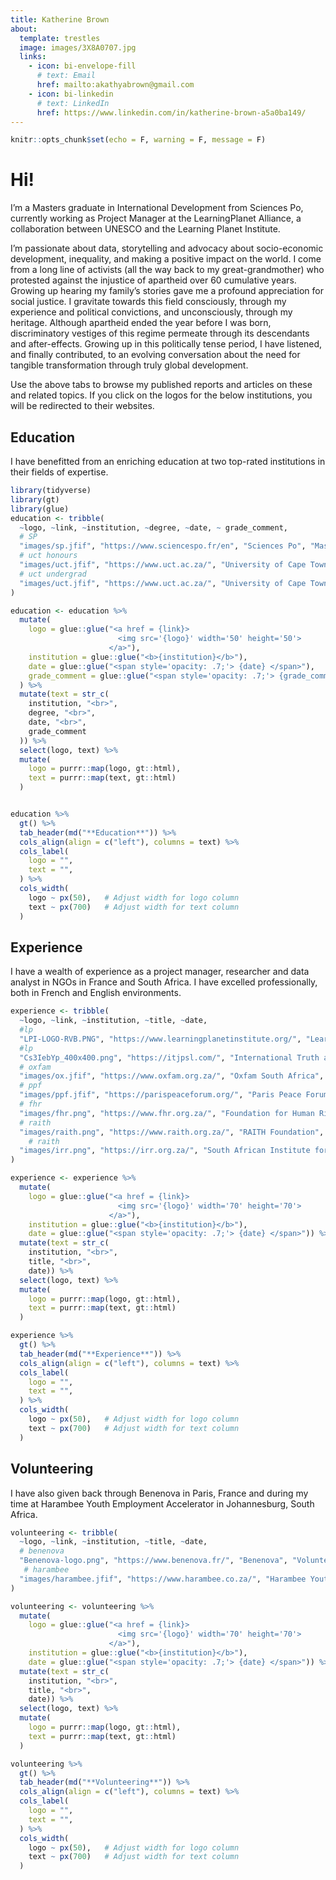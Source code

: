 ```yaml
---
title: Katherine Brown
about:
  template: trestles
  image: images/3X8A0707.jpg
  links:
    - icon: bi-envelope-fill
      # text: Email
      href: mailto:akathyabrown@gmail.com
    - icon: bi-linkedin
      # text: LinkedIn
      href: https://www.linkedin.com/in/katherine-brown-a5a0ba149/ 
---
```


```r
knitr::opts_chunk$set(echo = F, warning = F, message = F)
```


# Hi!

I'm a Masters graduate in International Development from Sciences Po, currently working as Project Manager at the LearningPlanet Alliance, a collaboration between UNESCO and the Learning Planet Institute.

I'm passionate about data, storytelling and advocacy about socio-economic development, inequality,  and making a positive impact on the world. I come from a long line of activists (all the way back to my great-grandmother) who protested against the injustice of apartheid over 60 cumulative years. Growing up hearing my family's stories gave me a profound appreciation for social justice. I gravitate towards this field consciously, through my experience and political convictions, and unconsciously, through my heritage. Although apartheid ended the year before I was born, discriminatory vestiges of this regime permeate through its descendants and after-effects. Growing up in this politically tense period, I have listened, and finally contributed, to an evolving conversation about the need for tangible transformation through truly global development.

Use the above tabs to browse my published reports and articles on these and related topics. If you click on the logos for the below institutions, you will be redirected to their websites. 

## Education

I have benefitted from an enriching education at two top-rated institutions in their fields of expertise. 

```r
library(tidyverse)
library(gt)
library(glue)
education <- tribble(
  ~logo, ~link, ~institution, ~degree, ~date, ~ grade_comment,
  # SP
  "images/sp.jfif", "https://www.sciencespo.fr/en", "Sciences Po", "Master's degree, International Development in African Studies & Global Risks", "2020-2022", "",
  # uct honours
  "images/uct.jfif", "https://www.uct.ac.za/", "University of Cape Town", "Honours degree, Social Science in Justice & Transformation", "2018", "<em>With distinction</em>",
  # uct undergrad
  "images/uct.jfif", "https://www.uct.ac.za/", "University of Cape Town", "Bachelor's degree, Arts in International Relations, Psychology and French Literature", "2015-2017", "<em>With distinction in French Literature</em>"
)

education <- education %>%
  mutate(
    logo = glue::glue("<a href = {link}>
                        <img src='{logo}' width='50' height='50'>
                      </a>"),
    institution = glue::glue("<b>{institution}</b>"),
    date = glue::glue("<span style='opacity: .7;'> {date} </span>"),
    grade_comment = glue::glue("<span style='opacity: .7;'> {grade_comment} </span>"),
  ) %>% 
  mutate(text = str_c(
    institution, "<br>",
    degree, "<br>",
    date, "<br>",
    grade_comment
  )) %>%
  select(logo, text) %>%
  mutate(
    logo = purrr::map(logo, gt::html),
    text = purrr::map(text, gt::html)
  )


education %>%
  gt() %>%
  tab_header(md("**Education**")) %>%
  cols_align(align = c("left"), columns = text) %>%
  cols_label(
    logo = "",
    text = "",
  ) %>%
  cols_width(
    logo ~ px(50),   # Adjust width for logo column
    text ~ px(700)   # Adjust width for text column
  )
```


## Experience

I have a wealth of experience as a project manager, researcher and data analyst in NGOs in France and South Africa. I have excelled professionally, both in French and English environments.

```r

experience <- tribble(
  ~logo, ~link, ~institution, ~title, ~date,
  #lp 
  "LPI-LOGO-RVB.PNG", "https://www.learningplanetinstitute.org/", "Learning Planet Institute", "Project Manager", "Sept 2022 - Present",
  #lp 
  "Cs3IebYp_400x400.png", "https://itjpsl.com/", "International Truth and Justice Project", "Research Consultant", "Sept 2023 - Feb 2024",
  # oxfam
  "images/ox.jfif", "https://www.oxfam.org.za/", "Oxfam South Africa", "Research Consultant", "Mar 2021 - June 2022",
  # ppf
  "images/ppf.jfif", "https://parispeaceforum.org/", "Paris Peace Forum", "Volunteer Programme Officer", "Sept - Dec 2021",
  # fhr
  "images/fhr.png", "https://www.fhr.org.za/", "Foundation for Human Rights", "Research Consultant, previously Junior Researcher and Intern", "Sept 2019 – Sept 2022",
  # raith
  "images/raith.png", "https://www.raith.org.za/", "RAITH Foundation", "Data Analysis Consultant", "Nov 2019 - Dec 2020",
    # raith
  "images/irr.png", "https://irr.org.za/", "South African Institute for Race Relations<br>& Centre for Risk Analysis", "Research Intern", "Feb - July 2019",
)

experience <- experience %>%
  mutate(
    logo = glue::glue("<a href = {link}>
                        <img src='{logo}' width='70' height='70'>
                      </a>"),
    institution = glue::glue("<b>{institution}</b>"),
    date = glue::glue("<span style='opacity: .7;'> {date} </span>")) %>%
  mutate(text = str_c(
    institution, "<br>",
    title, "<br>",
    date)) %>%
  select(logo, text) %>%
  mutate(
    logo = purrr::map(logo, gt::html),
    text = purrr::map(text, gt::html)
  )

experience %>%
  gt() %>%
  tab_header(md("**Experience**")) %>%
  cols_align(align = c("left"), columns = text) %>%
  cols_label(
    logo = "",
    text = "",
  ) %>%
  cols_width(
    logo ~ px(50),   # Adjust width for logo column
    text ~ px(700)   # Adjust width for text column
  )
```

## Volunteering

I have also given back through Benenova in Paris, France and during my time at Harambee Youth Employment Accelerator in Johannesburg, South Africa.

```r
volunteering <- tribble(
  ~logo, ~link, ~institution, ~title, ~date,
  # benenova
  "Benenova-logo.png", "https://www.benenova.fr/", "Benenova", "Volunteer", "2021",
   # harambee
  "images/harambee.jfif", "https://www.harambee.co.za/", "Harambee Youth Employment Accelerator", "Intern", "Jul - Aug 2017",
)

volunteering <- volunteering %>%
  mutate(
    logo = glue::glue("<a href = {link}>
                        <img src='{logo}' width='70' height='70'>
                      </a>"),
    institution = glue::glue("<b>{institution}</b>"),
    date = glue::glue("<span style='opacity: .7;'> {date} </span>")) %>%
  mutate(text = str_c(
    institution, "<br>",
    title, "<br>",
    date)) %>%
  select(logo, text) %>%
  mutate(
    logo = purrr::map(logo, gt::html),
    text = purrr::map(text, gt::html)
  )

volunteering %>%
  gt() %>%
  tab_header(md("**Volunteering**")) %>%
  cols_align(align = c("left"), columns = text) %>%
  cols_label(
    logo = "",
    text = "",
  ) %>%
  cols_width(
    logo ~ px(50),   # Adjust width for logo column
    text ~ px(700)   # Adjust width for text column
  )
```

